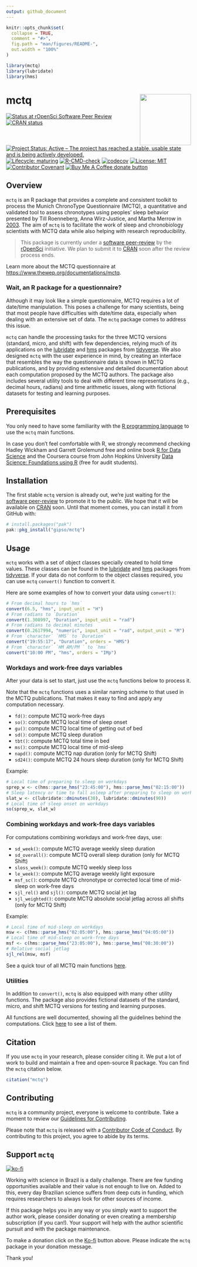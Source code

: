 ```yaml
---
output: github_document
---
```


<!-- README.md is generated from README.Rmd. Please edit that file -->

```r
knitr::opts_chunk$set(
  collapse = TRUE,
  comment = "#>",
  fig.path = "man/figures/README-",
  out.width = "100%"
)

library(mctq)
library(lubridate)
library(hms)
```

# mctq <a href='https://gipso.github.io/mctq'><img src='man/figures/logo.png' align="right" height="139" /></a>

<!-- badges: start -->
[![Status at rOpenSci Software Peer Review](https://badges.ropensci.org/434_status.svg)](https://github.com/ropensci/software-review/issues/434)
[![CRAN status](https://www.r-pkg.org/badges/version/mctq)](https://CRAN.R-project.org/package=mctq)
[![Project Status: Active – The project has reached a stable, usable state and is being actively developed.](https://www.repostatus.org/badges/latest/active.svg)](https://www.repostatus.org/#active)
[![Lifecycle: maturing](https://img.shields.io/badge/lifecycle-maturing-blue.svg)](https://www.tidyverse.org/lifecycle/#maturing)
[![R-CMD-check](https://github.com/gipso/mctq/workflows/R-CMD-check/badge.svg)](https://github.com/gipso/mctq/actions)
[![codecov](https://codecov.io/gh/gipso/mctq/branch/main/graph/badge.svg)](https://codecov.io/gh/gipso/mctq)
[![License: MIT](https://img.shields.io/badge/license-MIT-green)](https://choosealicense.com/licenses/mit/)
[![Contributor Covenant](https://img.shields.io/badge/Contributor%20Covenant-v2.0%20adopted-ff69b4.svg)](https://gipso.github.io/mctq/CODE_OF_CONDUCT.html)
[![Buy Me A Coffee donate button](https://img.shields.io/badge/buy%20me%20a%20coffee-donate-yellow.svg)](https://ko-fi.com/danielvartan)
<!-- badges: end -->

## Overview

`mctq` is an R package that provides a complete and consistent toolkit to process the Munich ChronoType Questionnaire (MCTQ), a quantitative and validated tool to assess chronotypes using peoples' sleep behavior presented by Till Roenneberg, Anna Wirz-Justice, and Martha Merrow in [2003](https://doi.org/10.1177/0748730402239679). The aim of `mctq` is to facilitate the work of sleep and chronobiology scientists with MCTQ data while also helping with research reproducibility.

> This package is currently under a [software peer-review](https://github.com/ropensci/software-review/issues/434) by the [rOpenSci](https://ropensci.org/) initiative. We plan to submit it to [CRAN](https://cran.r-project.org/) soon after the review process ends.

Learn more about the MCTQ questionnaire at <https://www.thewep.org/documentations/mctq>.

### Wait, an R package for a questionnaire?

Although it may look like a simple questionnaire, MCTQ requires a lot of date/time manipulation. This poses a challenge for many scientists, being that most people have difficulties with date/time data, especially when dealing with an extensive set of data. The `mctq` package comes to address this issue.

`mctq` can handle the processing tasks for the three MCTQ versions (standard, micro, and shift) with few dependencies, relying much of its applications on the [lubridate](https://lubridate.tidyverse.org/) and [hms](https://hms.tidyverse.org/) packages from [tidyverse](https://www.tidyverse.org/). We also designed `mctq` with the user experience in mind, by creating an interface that resembles the way the questionnaire data is shown in MCTQ publications, and by providing extensive and detailed documentation about each computation proposed by the MCTQ authors. The package also includes several utility tools to deal with different time representations (e.g., decimal hours, radians) and time arithmetic issues, along with fictional datasets for testing and learning purposes.

## Prerequisites

You only need to have some familiarity with the [R programming language](https://www.r-project.org/) to use the `mctq` main functions.

In case you don't feel comfortable with R, we strongly recommend checking Hadley Wickham and Garrett Grolemund free and online book [R for Data Science](https://r4ds.had.co.nz/) and the Coursera course from John Hopkins University [Data Science: Foundations using R](https://www.coursera.org/specializations/data-science-foundations-r) (free for audit students).

## Installation

The first stable `mctq` version is already out, we're just waiting for the [software peer-review](https://github.com/ropensci/software-review/issues/434) to promote it to the public. We hope that it will be available on [CRAN](https://cran.r-project.org/) soon. Until that moment comes, you can install it from GitHub with:

``` r
# install.packages("pak")
pak::pkg_install("gipso/mctq")
```

## Usage

`mctq` works with a set of object classes specially created to hold time values. These classes can be found in the [lubridate](https://lubridate.tidyverse.org/) and [hms](https://hms.tidyverse.org/) packages from [tidyverse](https://www.tidyverse.org/packages/). If your data do not conform to the object classes required, you can use `mctq` `convert()` function to convert it.

Here are some examples of how to convert your data using `convert()`:

```r
# From decimal hours to `hms`
convert(6.5, "hms", input_unit = "H")
# From radians to `Duration`
convert(1.308997, "Duration", input_unit = "rad")
# From radians to decimal minutes
convert(0.2617994, "numeric", input_unit = "rad", output_unit = "M")
# From `character` `HMS` to `Duration`
convert("19:55:17", "Duration", orders = "HMS")
# From `character` `HM AM/PM ` to `hms`
convert("10:00 PM", "hms", orders = "IMp")
```

### Workdays and work-free days variables

After your data is set to start, just use the `mctq` functions below to process it. 

Note that the `mctq` functions uses a similar naming scheme to that used in the MCTQ publications. That makes it easy to find and apply any computation necessary.

* `fd()`: compute MCTQ work-free days
* `so()`: compute MCTQ local time of sleep onset
* `gu()`: compute MCTQ local time of getting out of bed
* `sd()`: compute MCTQ sleep duration
* `tbt()`: compute MCTQ total time in bed
* `ms()`: compute MCTQ local time of mid-sleep
* `napd()`: compute MCTQ nap duration (only for MCTQ Shift)
* `sd24()`: compute MCTQ 24 hours sleep duration (only for MCTQ Shift)

Example:

```r
# Local time of preparing to sleep on workdays
sprep_w <- c(hms::parse_hms("23:45:00"), hms::parse_hms("02:15:00"))
# Sleep latency or time to fall asleep after preparing to sleep on workdays
slat_w <- c(lubridate::dminutes(30), lubridate::dminutes(90))
# Local time of sleep onset on workdays
so(sprep_w, slat_w)
```

### Combining workdays and work-free days variables

For computations combining workdays and work-free days, use:

* `sd_week()`: compute MCTQ average weekly sleep duration
* `sd_overall()`: compute MCTQ overall sleep duration (only for MCTQ Shift)
* `sloss_week()`: compute MCTQ weekly sleep loss
* `le_week()`: compute MCTQ average weekly light exposure
* `msf_sc()`: compute MCTQ chronotype or corrected local time of mid-sleep on work-free days
* `sjl_rel()` and `sjl()`: compute MCTQ social jet lag
* `sjl_weighted()`: compute MCTQ absolute social jetlag across all shifts (only for MCTQ Shift)

Example:

```r
# Local time of mid-sleep on workdays
msw <- c(hms::parse_hms("02:05:00"), hms::parse_hms("04:05:00"))
# Local time of mid-sleep on work-free days
msf <- c(hms::parse_hms("23:05:00"), hms::parse_hms("08:30:00"))
# Relative social jetlag
sjl_rel(msw, msf)
```

See a quick tour of all MCTQ main functions [here](https://gipso.github.io/mctq/articles/mctq.html).

### Utilities

In addition to `convert()`, `mctq` is also equipped with many other utility functions. The package also provides fictional datasets of the standard, micro, and shift MCTQ versions for testing and learning purposes.

All functions are well documented, showing all the guidelines behind the computations. Click [here](https://gipso.github.io/mctq/reference/index.html) to see a list of them.

## Citation

If you use `mctq` in your research, please consider citing it. We put a lot of work to build and maintain a free and open-source R package. You can find the `mctq` citation below.

```r
citation("mctq")
```

## Contributing

`mctq` is a community project, everyone is welcome to contribute. Take a moment to review our [Guidelines for Contributing](https://gipso.github.io/mctq/CONTRIBUTING.html).

Please note that `mctq` is released with a [Contributor Code of
Conduct](https://gipso.github.io/mctq/CODE_OF_CONDUCT.html). By contributing
to this project, you agree to abide by its terms.

## Support `mctq`

[![ko-fi](https://ko-fi.com/img/githubbutton_sm.svg)](https://ko-fi.com/danielvartan)

Working with science in Brazil is a daily challenge. There are few funding opportunities available and their value is not enough to live on. Added to this, every day Brazilian science suffers from deep cuts in funding, which requires researchers to always look for other sources of income.

If this package helps you in any way or you simply want to support the author work, please consider donating or even creating a membership subscription (if you can!). Your support will help with the author scientific pursuit and with the package maintenance.

To make a donation click on the [Ko-fi](https://ko-fi.com/danielvartan) button above. Please indicate the `mctq` package in your donation message.

Thank you!
